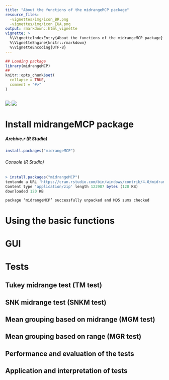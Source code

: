 ```yaml
---
title: "About the functions of the midrangeMCP package"
resource_files:
  -vignettes/img/icon_BR.png
  -vignettes/img/icon_EUA.png
output: rmarkdown::html_vignette
vignette: >
  %\VignetteIndexEntry{About the functions of the midrangeMCP package}
  %\VignetteEngine{knitr::rmarkdown}
  %\VignetteEncoding{UTF-8}
---
```


```r
## Loading package
library(midrangeMCP)
##
knitr::opts_chunk$set(
  collapse = TRUE,
  comment = "#>"
)
```

```r

```



<a href="#"> <img   onclick="traduzir(1)" src="img/icon_EUA.png"  ></a>
<a href="#"> <img  onclick="traduzir(0)"src="img/icon_BR.png"  ></a>


<h1 id="titulo_install">Install midrangeMCP package </h1>


<h5 id="subTitulo_arquivo">Archive.r (R Studio) </h5>




<script>
function traduzir(op) {

if (op==0){
 
document.querySelector("#titulo_install").innerHTML = "Instalando o Pacote midrangeMCP"
 document.querySelector("#subTitulo_arquivo").innerHTML = "Arquivo.r (R Studio)"
  document.querySelector("#titulo_Using").innerHTML = "Usando as funções básicas"
  document.querySelector("#tituto_Tests").innerHTML = "Testes"
}

if (op==1){

 
 document.querySelector("#titulo_install").innerHTML = "Install midrangeMCP package"
 document.querySelector("#subTitulo_arquivo").innerHTML = "Archive.r (R Studio)"
  document.querySelector("#titulo_Using").innerHTML = "Using the basic functions"
  document.querySelector("#tituto_Tests").innerHTML = "Tests"
  
}
}


</script>


~~~r
install.packages("midrangeMCP")
~~~
###### Console (R Studio)
~~~r
> install.packages("midrangeMCP")
tentando a URL 'https://cran.rstudio.com/bin/windows/contrib/4.0/midrangeMCP_3.1.zip'
Content type 'application/zip' length 122987 bytes (120 KB)
downloaded 120 KB

package ‘midrangeMCP’ successfully unpacked and MD5 sums checked
~~~



<!---
$$
  s f(x,y) = \sin(x+y)
$$
-->




<h1 id="titulo_Using">Using the basic functions </h1>



<h1 id="tituto_Gui">GUI </h1>


<h1 id="tituto_Tests">Tests</h1>

<h2 id="titulo_Tukey">Tukey midrange test (TM test) </h2>

<h2 id="titulo_SNK">SNK midrange test (SNKM test)</h2>

<h2 id="titulo_MGM">Mean grouping based on midrange (MGM test) </h2>

<h2 id="titulo_MGR">Mean grouping based on range (MGR test) </h2>

<h2 id="titulo_Performance">Performance and evaluation of the tests </h2>
 
<h2 id="titulo_Application">Application and interpretation of tests </h2>
